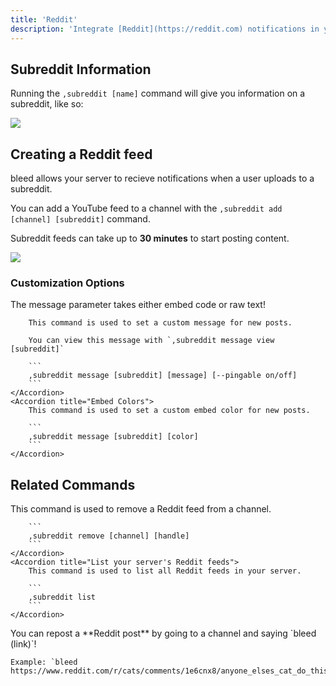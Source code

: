 ```yaml
---
title: 'Reddit'
description: 'Integrate [Reddit](https://reddit.com) notifications in your server.'
---
```


## Subreddit Information

Running the `,subreddit [name]` command will give you information on a subreddit, like so:

<Frame caption="Embed with subreddit information" type="glass">
    <img src="https://i.imgur.com/SGVZjMS.png"/>
</Frame>

## Creating a Reddit feed

bleed allows your server to recieve notifications when a user uploads to a subreddit.

You can add a YouTube feed to a channel with the `,subreddit add [channel] [subreddit]` command.

<Info>Subreddit feeds can take up to **30 minutes** to start posting content.</Info>

<Frame caption="Adding a subreddit feed to a channel" type="glass">
    <img src="https://i.imgur.com/vy4ju0q.png"/>
</Frame>

### Customization Options

<AccordionGroup>
    <Accordion title="Custom Messages">
        <Info>The message parameter takes either embed code or raw text!</Info>

        This command is used to set a custom message for new posts.

        You can view this message with `,subreddit message view [subreddit]`

        ```
        ,subreddit message [subreddit] [message] [--pingable on/off]
        ```
    </Accordion>
    <Accordion title="Embed Colors">
        This command is used to set a custom embed color for new posts.

        ```
        ,subreddit message [subreddit] [color]
        ```
    </Accordion>
</AccordionGroup>

## Related Commands

<AccordionGroup>
    <Accordion title="Remove a Reddit feed">
        This command is used to remove a Reddit feed from a channel.

        ```
        ,subreddit remove [channel] [handle]
        ```
    </Accordion>
    <Accordion title="List your server's Reddit feeds">
        This command is used to list all Reddit feeds in your server.

        ```
        ,subreddit list
        ```
    </Accordion>
</AccordionGroup>

<Info>
    You can repost a **Reddit post** by going to a channel and saying `bleed (link)`!

    Example: `bleed https://www.reddit.com/r/cats/comments/1e6cnx8/anyone_elses_cat_do_this/`
</Info>